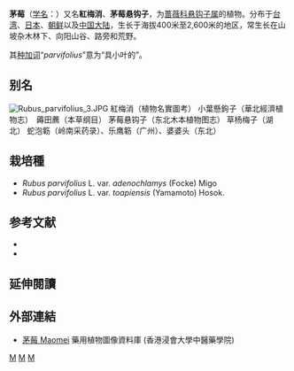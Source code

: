 {{Speciesbox
| image = Rubus parvifolius 0907.JPG
| image_width = 250px
| image_caption = 茅莓
| genus = Rubus
| species = parvifolius
| authority = [[Carl_Linnaeus|L.]] 1753 not Moon 1824 nor Sm. 1815 nor Raf. 1833 nor Walter 1788
|synonyms =
    {{Plainlist | style = margin-left: 1em; text-indent: -1em; |
*''Rubus hoatiensis'' <small>H.Lév.</small>
*''Rubus parviflorus'' <small>Christm. 1788 not Nutt. 1818</small>
*''Rubus schizostylus'' <small>H.Lév.</small>
*''Rubus taquetii'' <small>H.Lév.</small>
*''Rubus thunbergii'' <small>Blume</small>
    }}
|synonyms_ref = <ref>{{cite web
|url=http://www.theplantlist.org/tpl1.1/record/rjp-8491
|title=The Plant List: A Working List of All Plant Species
|accessdate=16 May 2015}}</ref>
}}

'''茅莓'''（[[学名|学名]]：{{lang|la|''Rubus parvifolius''}}）又名'''紅梅消'''、'''茅莓悬钩子'''，为[[蔷薇科|蔷薇科]][[悬钩子属|悬钩子属]]的植物。分布于[[台湾|台湾]]、[[日本|日本]]、[[朝鲜|朝鲜]]以及[[中国大陆|中国大陆]]，生长于海拔400米至2,600米的地区，常生长在山坡杂木林下、向阳山谷、路旁和荒野。

其[[种加词|种加词]]“''parvifolius''”意为“具小叶的”。

== 别名 ==

[[File:Rubus_parvifolius_3.JPG|thumb]]
紅梅消（植物名實圖考） 小葉懸鉤子（華北經濟植物志）　薅田藨（本草纲目） 茅莓悬钩子（东北木本植物图志） 草杨梅子（湖北） 蛇泡簕（岭南采药录）、乐鹰簕（广州）、婆婆头（东北）

== 栽培種 ==
* ''Rubus parvifolius'' L. var. ''adenochlamys'' (Focke) Migo
* ''Rubus parvifolius'' L. var. ''toapiensis'' (Yamamoto) Hosok.

== 参考文献 ==
{{reflist}}
* {{cite web| url =http://www.bioinfo.cn/db05/KmzwSpecies.php?action=view&id=19461| title =茅莓（原变种）| work =《中国高等植物数据库全库》| publisher =中国科学院微生物研究所| author =昆明植物研究所| accessdate =2009-02-25| deadurl =yes| archiveurl =https://web.archive.org/web/20160305052425/http://www.bioinfo.cn/db05/KmzwSpecies.php?action=view&id=19461| archivedate =2016-03-05}}
* {{TaiBNET| zh=紅梅消 | id=204225 | binomial=Rubus parvifolius | authority=L., 1753 | var= | accessdate=2013-01-24}}

== 延伸閱讀 ==
{{Wikisource further reading}}

==外部連結==		
* [http://libproject.hkbu.edu.hk/was40/detail?lang=ch&channelid=1288&searchword=herb_id=D00927 茅莓 Maomei] {{Wayback|url=http://libproject.hkbu.edu.hk/was40/detail?lang=ch&channelid=1288&searchword=herb_id=D00927 |date=20160304124917 }} 藥用植物圖像資料庫 (香港浸會大學中醫藥學院) {{zh-hant}}{{en}}
{{Taxonbar|from=Q911501}}

[[Category:悬钩子属|M]]
[[Category:1753年描述的植物|M]]
[[Category:卡尔·林奈命名的生物分类|M]]
